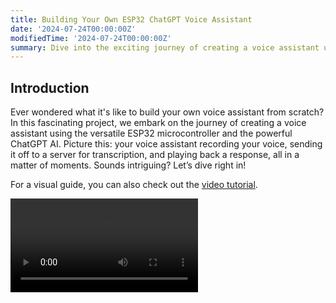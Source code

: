 ```yaml
---
title: Building Your Own ESP32 ChatGPT Voice Assistant
date: '2024-07-24T00:00:00Z'
modifiedTime: '2024-07-24T00:00:00Z'
summary: Dive into the exciting journey of creating a voice assistant using an ESP32 and ChatGPT, exploring audio recording, Wi-Fi connectivity, and seamless interaction.
---
```


## Introduction

Ever wondered what it's like to build your own voice assistant from scratch? In this fascinating project, we embark on the journey of creating a voice assistant using the versatile ESP32 microcontroller and the powerful ChatGPT AI. Picture this: your voice assistant recording your voice, sending it off to a server for transcription, and playing back a response, all in a matter of moments. Sounds intriguing? Let’s dive right in!

For a visual guide, you can also check out the [video tutorial](https://youtu.be/1l--dVFlOA0).

<Video src='https://youtu.be/1l--dVFlOA0' width={1920} height={1080} />

## The Birth of an Idea

The idea was simple yet ambitious. We wanted to create a voice assistant that could understand and respond to voice commands using the ESP32, a microcontroller known for its low cost and high versatility. By integrating OpenAI’s ChatGPT, the project aimed to bring advanced AI capabilities to a DIY voice assistant.

## Essential Components

To bring this project to life, we needed a few key components:

### Hardware

<Image
  src='images/blog/building-your-own-esp32-chatgpt-voice-assistant/1.png'
  width={1920}
  height={1024}
  alt='Hardware'
/>

### Software

- **ESP32 Arduino Core**: To program the ESP32.
- **Node.js and Express.js**: For the backend server.
- **OpenAI API Key**: To access ChatGPT’s capabilities.

## Setting the Stage

Before jumping into the code, we meticulously planned the hardware setup. The microphone and amplifier were connected to the ESP32, and the circuit was designed to ensure seamless audio recording and playback. Here’s a glimpse of our circuit diagram:

<Image
  src='images/blog/building-your-own-esp32-chatgpt-voice-assistant/4.png'
  width={1920}
  height={1024}
  alt='Circuit Diagram'
/>

<Image
  src='images/blog/building-your-own-esp32-chatgpt-voice-assistant/3.png'
  width={1920}
  height={1024}
  alt='Pin Out'
/>

![Circuit Diagram](images/2.png)

![Pin Out](images/3.png)

## Bringing the Voice Assistant to Life

### Step 1: Cloning the Repository

The first step was to clone the project repository. This gave us access to all the necessary code and resources.

```bash
git clone https://github.com/fiqgant/esp32_chatgpt_voice_assistant.git
```

### Step 2: Setting Up the ESP32

With the repository cloned, we opened the `chatgpt_voice` project in Arduino IDE. Ensuring all required libraries were installed was crucial for smooth functioning. Libraries such as `driver/i2s.h`, `SPIFFS.h`, `WiFi.h`, and `HTTPClient.h` were added.

### Step 3: Configuring Wi-Fi and Server Details

Next, we updated the Wi-Fi credentials and server IP addresses in the `main.cpp` file. This step ensured that our ESP32 could connect to the internet and communicate with the Node.js server.

```cpp
#define WIFI_SSID "your_wifi_ssid"
#define WIFI_PASSWORD "your_wifi_password"

const char *serverUploadUrl = "http://your_server_ip:3000/uploadAudio";
const char *serverBroadcastUrl = "http://your_server_ip:3000/broadcastAudio";
const char *broadcastPermitionUrl = "http://your_server_ip:3000/checkVariable";
```

### Step 4: Uploading the Code

With everything set up, we uploaded the code to the ESP32, eager to see our voice assistant come to life.

## Building the Backend

### Step 1: Setting Up Node.js

The backend was just as important as the ESP32 setup. We navigated to the `chatgpt_voice_backend` directory and installed the necessary Node.js dependencies.

```bash
cd chatgpt_voice_backend
npm install
```

### Step 2: Configuring the OpenAI API

To enable communication with ChatGPT, we created a `config.js` file containing our OpenAI API key.

```js
module.exports = {
  apiKey: 'your_openai_api_key'
}
```

### Step 3: Starting the Server

With the configuration in place, we started the Node.js server, ready to handle audio transcriptions and generate responses.

```bash
node server.js
```

## Bringing it All Together

Now came the moment of truth. We powered on the ESP32, pressed the button connected to GPIO 33, and watched as it recorded audio, sent it to the server, and played back a response. The seamless interaction between the hardware and software was a testament to the meticulous planning and execution.

## Final Thoughts

Creating the ESP32 ChatGPT Voice Assistant was an exhilarating journey. It showcased the incredible potential of combining microcontrollers with advanced AI. Whether you're a hobbyist or a seasoned developer, projects like these open up a world of possibilities.

Feel free to explore the [GitHub repository](https://github.com/fiqgant/esp32_chatgpt_voice_assistant) for more details and dive into the code yourself. The only limit is your imagination!
